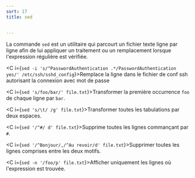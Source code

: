 ```yaml
---
sort: 17
title: sed


---
```


La commande `sed` est un utilitaire qui parcourt un fichier texte ligne par ligne afin de lui appliquer un traitement ou un remplacement lorsque l'expression régulière est vérifiée.

<C i={`sed -i 's/^PasswordAuthentication .*/PasswordAuthentication yes/' /etc/ssh/sshd_config`}>Remplace la ligne dans le fichier de conf ssh autorisant la connexion avec mot de passe</C>

<C i={`sed 's/foo/bar/' file.txt`}>Transformer la première occurrence `foo` de chaque ligne par `bar`.</C>

<C i={`sed 's/\t/ /g' file.txt`}>Transformer toutes les tabulations par deux espaces.</C>

<C i={`sed '/^#/ d' file.txt`}>Supprime toutes les lignes commançant par `#`.</C>

<C i={`sed '/^Bonjour/,/^Au revoir/d' file.txt`}>Supprimer toutes les lignes comprises entre les deux motifs.</C>

<C i={`sed -n '/foo/p' file.txt`}>Afficher uniquement les lignes où l'expression est trouvée.</C>


